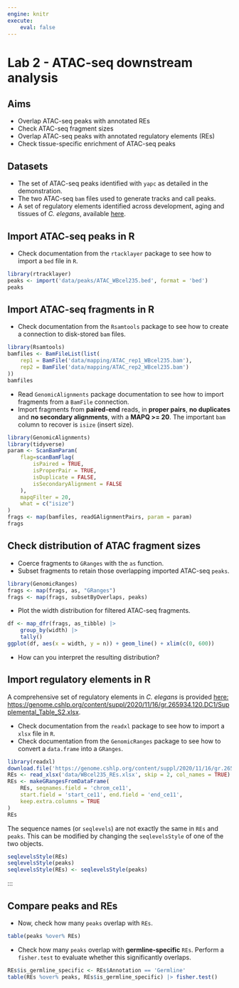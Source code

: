 ```yaml
---
engine: knitr
execute:
    eval: false
---
```


# Lab 2 - ATAC-seq downstream analysis

::: {.callout-note icon='true'}
## Aims

- Overlap ATAC-seq peaks with annotated REs
- Check ATAC-seq fragment sizes
- Overlap ATAC-seq peaks with annotated regulatory elements (REs)
- Check tissue-specific enrichment of ATAC-seq peaks
:::

::: {.callout-tip icon='true'}
## Datasets

- The set of ATAC-seq peaks identified with `yapc` as detailed in the demonstration. 
- The two ATAC-seq `bam` files used to generate tracks and call peaks.
- A set of regulatory elements identified across development, aging and tissues of *C. elegans*, available [here](https://genome.cshlp.org/content/suppl/2020/11/16/gr.265934.120.DC1/Supplemental_Table_S2.xlsx).
:::

## Import ATAC-seq peaks in R

- Check documentation from the `rtacklayer` package to see how to import a `bed` file in `R`.

::: {.callout-answer .icon .callout-note collapse=true}
```r
library(rtracklayer)
peaks <- import('data/peaks/ATAC_WBcel235.bed', format = 'bed')
peaks
```
:::

## Import ATAC-seq fragments in R

- Check documentation from the `Rsamtools` package to see how to create a connection to disk-stored `bam` files. 

::: {.callout-answer .icon .callout-note collapse=true}
```r
library(Rsamtools)
bamfiles <- BamFileList(list(
    rep1 = BamFile('data/mapping/ATAC_rep1_WBcel235.bam'),
    rep2 = BamFile('data/mapping/ATAC_rep2_WBcel235.bam') 
))
bamfiles
```
:::

- Read `GenomicAlignments` package documentation to see how to import fragments from a `BamFile` connection. 
- Import fragments from **paired-end** reads, in **proper pairs**, **no duplicates** and **no secondary alignments**, with a **MAPQ >= 20**. The important `bam` column to recover is `isize` (insert size).

::: {.callout-answer .icon .callout-note collapse=true}
```r
library(GenomicAlignments)
library(tidyverse)
param <- ScanBamParam(
    flag=scanBamFlag(
        isPaired = TRUE,
        isProperPair = TRUE,
        isDuplicate = FALSE,
        isSecondaryAlignment = FALSE
    ), 
    mapqFilter = 20, 
    what = c("isize")
)
frags <- map(bamfiles, readGAlignmentPairs, param = param)
frags
```
:::

## Check distribution of ATAC fragment sizes

- Coerce fragments to `GRanges` with the `as` function.
- Subset fragments to retain those overlapping imported ATAC-seq `peaks`.

::: {.callout-answer .icon .callout-note collapse=true}
```r
library(GenomicRanges)
frags <- map(frags, as, "GRanges")
frags <- map(frags, subsetByOverlaps, peaks)
```
:::

- Plot the width distribution for filtered ATAC-seq fragments. 

::: {.callout-answer .icon .callout-note collapse=true}
```r
df <- map_dfr(frags, as_tibble) |> 
    group_by(width) |> 
    tally()
ggplot(df, aes(x = width, y = n)) + geom_line() + xlim(c(0, 600))
```
:::

- How can you interpret the resulting distribution?

## Import regulatory elements in R

A comprehensive set of regulatory elements in *C. elegans* is provided [here: https://genome.cshlp.org/content/suppl/2020/11/16/gr.265934.120.DC1/Supplemental_Table_S2.xlsx](https://genome.cshlp.org/content/suppl/2020/11/16/gr.265934.120.DC1/Supplemental_Table_S2.xlsx).

- Check documentation from the `readxl` package to see how to import a `xlsx` file in `R`.
- Check documentation from the `GenomicRanges` package to see how to convert a `data.frame` into a `GRanges`.

::: {.callout-answer .icon .callout-note collapse=true}
```r
library(readxl)
download.file('https://genome.cshlp.org/content/suppl/2020/11/16/gr.265934.120.DC1/Supplemental_Table_S2.xlsx', 'data/WBcel235_REs.xlsx')
REs <- read_xlsx('data/WBcel235_REs.xlsx', skip = 2, col_names = TRUE)
REs <- makeGRangesFromDataFrame(
    REs, seqnames.field = 'chrom_ce11', 
    start.field = 'start_ce11', end.field = 'end_ce11',
    keep.extra.columns = TRUE
)
REs
```
:::

The sequence names (or `seqlevels`) are not exactly the same in `REs` and `peaks`. 
This can be modified by changing the `seqlevelsStyle` of one of the two objects.

```r
seqlevelsStyle(REs)
seqlevelsStyle(peaks)
seqlevelsStyle(REs) <- seqlevelsStyle(peaks)
```
:::

## Compare peaks and REs

- Now, check how many `peaks` overlap with `REs`.

::: {.callout-answer .icon .callout-note collapse=true}
```r
table(peaks %over% REs)
```
:::

- Check how many `peaks` overlap with **germline-specific** `REs`. Perform a `fisher.test` to evaluate whether this significantly overlaps. 

::: {.callout-answer .icon .callout-note collapse=true}
```r
REs$is_germline_specific <- REs$Annotation == 'Germline'
table(REs %over% peaks, REs$is_germline_specific) |> fisher.test()
```
:::
